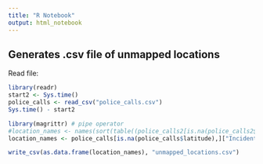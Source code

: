 ```yaml
---
title: "R Notebook"
output: html_notebook
---
```


## Generates .csv file of unmapped locations

Read file:
```r
library(readr)
start2 <- Sys.time()
police_calls <- read_csv("police_calls.csv")
Sys.time() - start2
```


```r
library(magrittr) # pipe operator
#location_names <- names(sort(table((police_calls2[is.na(police_calls2$latitude),]["Incident_Location"])), decreasing = TRUE)[1:10])
location_names <- police_calls[is.na(police_calls$latitude),]["Incident_Location"] %>% table() %>% sort(decreasing = T) %>% names()
```

```r
write_csv(as.data.frame(location_names), "unmapped_locations.csv")
```

